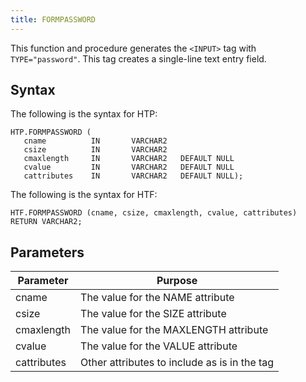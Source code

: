 ```yaml
---
title: FORMPASSWORD
---
```


This function and procedure generates the `<INPUT>` tag with `TYPE="password"`. This tag creates a single-line text entry field.

## Syntax

The following is the syntax for HTP:

```
HTP.FORMPASSWORD (
   cname          IN       VARCHAR2
   csize          IN       VARCHAR2
   cmaxlength     IN       VARCHAR2   DEFAULT NULL
   cvalue         IN       VARCHAR2   DEFAULT NULL
   cattributes    IN       VARCHAR2   DEFAULT NULL);
```

The following is the syntax for HTF:

```
HTF.FORMPASSWORD (cname, csize, cmaxlength, cvalue, cattributes) RETURN VARCHAR2;
```

## Parameters

| Parameter | Purpose  |
| --------- | -------- |
| cname | The value for the NAME attribute |
| csize | The value for the SIZE attribute |
| cmaxlength | The value for the MAXLENGTH attribute |
| cvalue | The value for the VALUE attribute |
| cattributes | Other attributes to include as is in the tag |
